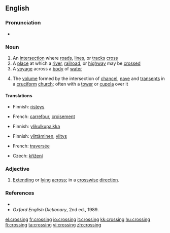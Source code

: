 {{wikipedia|dab=crossing}}
==English==

===Pronunciation===
*{{audio|en-us-crossing.ogg|Audio (US)}}

===Noun===
{{en-noun}}
#An [[intersection]] where [[road]]s, [[line]]s, or [[track]]s [[cross]]
#A [[place]] at which a [[river]], [[railroad]], or [[highway]] may be [[crossed]]
#A [[voyage]] across a [[body]] of [[water]]
#{{architecture}} The [[volume]] formed by the intersection of [[chancel]], [[nave]] and [[transept]]s in a [[cruciform]] [[church]]; often with a [[tower]] or [[cupola]] over it

====Translations====
{{trans-top|intersection where roads, lines, or tracks cross}}
* Finnish: [[risteys]]
{{trans-mid}}
* French: [[carrefour]], [[croisement]]
{{trans-bottom}}

{{trans-top|place at which a river, railroad, or highway may be crossed}}
* Finnish: [[ylikulkupaikka]]
{{trans-mid}}
{{trans-bottom}}

{{trans-top|voyage across a body of water}}
* Finnish: [[ylittäminen]], [[ylitys]]
{{trans-mid}}
* French: [[traversée]]
{{trans-bottom}}

{{trans-top|volume formed by the intersection of chancel, nave and transepts in a cruciform church}}
* Czech: [[křížení]] {{n}}
{{trans-mid}}
{{trans-bottom}}

===Adjective===
{{en-adj|-}}
#{{rare}} [[extend|Extending]] or [[lying]] [[across]]; in a [[crosswise]] [[direction]].

===References===
*{{R:Dictionary.com|crossing}}
*''Oxford English Dictionary'', 2nd ed., 1989.

[[el:crossing]]
[[fr:crossing]]
[[io:crossing]]
[[it:crossing]]
[[kk:crossing]]
[[hu:crossing]]
[[fi:crossing]]
[[ta:crossing]]
[[vi:crossing]]
[[zh:crossing]]